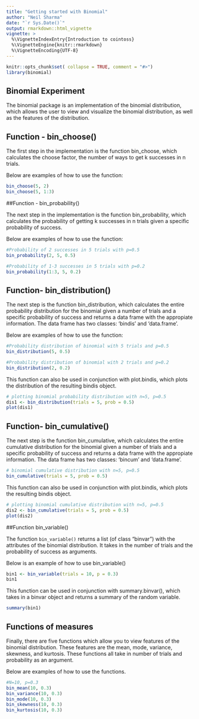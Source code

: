 ```yaml
---
title: "Getting started with Binomial"
author: "Neil Sharma"
date: "`r Sys.Date()`"
output: rmarkdown::html_vignette
vignette: >
  %\VignetteIndexEntry{Introduction to cointoss}
  %\VignetteEngine{knitr::rmarkdown}
  %\VignetteEncoding{UTF-8}
---
```


```r
knitr::opts_chunk$set( collapse = TRUE, comment = "#>")
library(binomial)
```

## Binomial Experiment

The binomial package is an implementation of the binomial distribution, which allows the user to view and visualize the binomial distribution, as well as the features of the distribution. 

## Function - bin_choose()

The first step in the implementation is the function bin_choose, which calculates the choose factor, the number of ways to get k successes in n trials.

Below are examples of how to use the function:
```r
bin_choose(5, 2)
bin_choose(5, 1:3)
```


##Function - bin_probability()

The next step in the implementation is the function bin_probability, which calculates the probability of getting k successes in n trials given a specific probability of success.

Below are examples of how to use the function:

```r
#Probability of 2 successes in 5 trials with p=0.5
bin_probability(2, 5, 0.5)

#Probability of 1-3 successes in 5 trials with p=0.2
bin_probability(1:3, 5, 0.2)
```


## Function- bin_distribution()

The next step is the function bin_distribution, which calculates the entire probability distribution for the binomial given a number of trials and a specific probability of success and returns a data frame with the appropiate information. The data frame has two classes: 'bindis' and 'data.frame'.

Below are examples of how to use the function:

```r
#Probability distribution of binomial with 5 trials and p=0.5
bin_distribution(5, 0.5)

#Probability distribution of binomial with 2 trials and p=0.2
bin_distribution(2, 0.2)
```


This function can also be used in conjunction with plot.bindis, which plots the distribution of the resulting bindis object.

```r
# plotting binomial probability distribution with n=5, p=0.5
dis1 <- bin_distribution(trials = 5, prob = 0.5)
plot(dis1)
```


## Function- bin_cumulative()

The next step is the function bin_cumulative, which calculates the entire cumulative distribution for the binomial given a number of trials and a specific probability of success and returns a data frame with the appropiate information. The data frame has two classes: 'bincum' and 'data.frame'.

```r
# binomial cumulative distribution with n=5, p=0.5
bin_cumulative(trials = 5, prob = 0.5)
```

This function can also be used in conjunction with plot.bindis, which plots the resulting bindis object.

```r
# plotting binomial cumulative distribution with n=5, p=0.5
dis2 <- bin_cumulative(trials = 5, prob = 0.5)
plot(dis2)
```

##Function bin_variable()

The function `bin_variable()` returns a list (of class "binvar") with the attributes of the binomial distribution. It takes in the number of trials and the probability of success as arguments. 

Below is an example of how to use bin_variable()

```r
bin1 <- bin_variable(trials = 10, p = 0.3)
bin1
```

This function can be used in conjunction with summary.binvar(), which takes in a binvar object and returns a summary of the random variable. 

```r
summary(bin1)
```

## Functions of measures

Finally, there are five functions which allow you to view features of the binomial distribution. These features are the mean, mode, variance, skewness, and kurtosis. These functions all take in number of trials and probability as an argument. 

Below are examples of how to use the functions.
```r
#N=10, p=0.3
bin_mean(10, 0.3)
bin_variance(10, 0.3)
bin_mode(10, 0.3)
bin_skewness(10, 0.3)
bin_kurtosis(10, 0.3)
```

